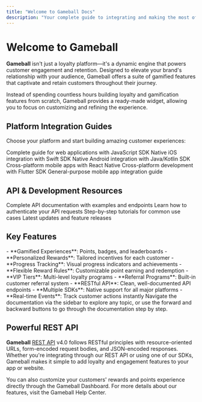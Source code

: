 ```yaml
---
title: "Welcome to Gameball Docs"
description: "Your complete guide to integrating and making the most of Gameball. Here, you'll find everything you need—from quick start guides and API references to best practices—to help you build engaging customer experiences, reward loyalty, and grow your business with ease."
---
```


# Welcome to Gameball 

**Gameball** isn't just a loyalty platform—it's a dynamic engine that powers customer engagement and retention. Designed to elevate your brand's relationship with your audience, Gameball offers a suite of gamified features that captivate and retain customers throughout their journey.

<Tip>
Instead of spending countless hours building loyalty and gamification features from scratch, Gameball provides a ready-made widget, allowing you to focus on customizing and refining the experience.
</Tip>


## Platform Integration Guides

Choose your platform and start building amazing customer experiences:

<CardGroup cols={2}>
  <Card title="Web Integration" icon="globe" href="/installation-guide/web">
    Complete guide for web applications with JavaScript SDK
  </Card>
  <Card title="iOS Native" icon="mobile" href="/installation-guide/ios">
    Native iOS integration with Swift SDK
  </Card>
  <Card title="Android Native" icon="android" href="/installation-guide/android">
    Native Android integration with Java/Kotlin SDK
  </Card>
  <Card title="React Native" icon="react" href="/installation-guide/react-native">
    Cross-platform mobile apps with React Native
  </Card>
  <Card title="Flutter" icon="flutter" href="/installation-guide/flutter">
    Cross-platform development with Flutter SDK
  </Card>
  <Card title="Generic Mobile" icon="mobile-screen" href="/installation-guide/generic-mobile">
    General-purpose mobile app integration guide
  </Card>
</CardGroup>

## API & Development Resources

<CardGroup cols={2}>
  <Card title="REST API Reference" icon="code" href="/api-reference/introduction">
    Complete API documentation with examples and endpoints
  </Card>
  <Card title="Authentication Guide" icon="key" href="/api-reference/overview/authentication">
    Learn how to authenticate your API requests
  </Card>
  <Card title="Tutorials & Guides" icon="book-open" href="/tutorials">
    Step-by-step tutorials for common use cases
  </Card>
  <Card title="What's New" icon="sparkles" href="/api-reference/overview/whats-new">
    Latest updates and feature releases
  </Card>
</CardGroup>

## Key Features

<Tabs>
<Tab title="Customer Engagement">
  - **Gamified Experiences**: Points, badges, and leaderboards
  - **Personalized Rewards**: Tailored incentives for each customer
  - **Progress Tracking**: Visual progress indicators and achievements
</Tab>

<Tab title="Loyalty Management">
  - **Flexible Reward Rules**: Customizable point earning and redemption
  - **VIP Tiers**: Multi-level loyalty programs
  - **Referral Programs**: Built-in customer referral system
</Tab>

<Tab title="Developer Tools">
  - **RESTful API**: Clean, well-documented API endpoints
  - **Multiple SDKs**: Native support for all major platforms
  - **Real-time Events**: Track customer actions instantly
</Tab>
</Tabs>

<Info>
Navigate the documentation via the sidebar to explore any topic, or use the forward and backward buttons to go through the documentation step by step.
</Info>

## Powerful REST API

**Gameball** [REST API](/api-reference/introduction) v4.0 follows RESTful principles with resource-oriented URLs, form-encoded request bodies, and JSON-encoded responses. Whether you're integrating through our REST API or using one of our SDKs, Gameball makes it simple to add loyalty and engagement features to your app or website.

<Note>
You can also customize your customers' rewards and points experience directly through the Gameball Dashboard. For more details about our features, visit the Gameball Help Center.
</Note>